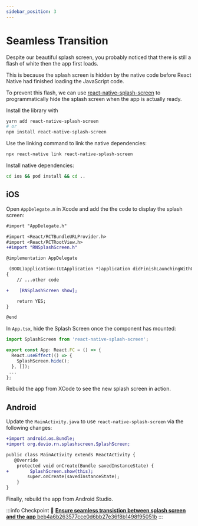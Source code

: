 ```yaml
---
sidebar_position: 3
---
```



# Seamless Transition

Despite our beautiful splash screen, you probably noticed that there is still a flash of white then the app first loads.

This is because the splash screen is hidden by the native code before React Native had finished loading the JavaScript code.

To prevent this flash, we can use [react-native-splash-screen](https://github.com/crazycodeboy/react-native-splash-screen) to programmatically hide the splash screen when the app is actually ready.

Install the library with

```bash
yarn add react-native-splash-screen
# or
npm install react-native-splash-screen
```

Use the linking command to link the native dependencies:

```bash
npx react-native link react-native-splash-screen
```

Install native dependencies:

```bash
cd ios && pod install && cd ..
```

## iOS

Open `AppDelegate.m` in Xcode and add the the code to display the splash screen:

```diff
#import "AppDelegate.h"

#import <React/RCTBundleURLProvider.h>
#import <React/RCTRootView.h>
+#import "RNSplashScreen.h"

@implementation AppDelegate

 (BOOL)application:(UIApplication *)application didFinishLaunchingWithOptions:(NSDictionary *)launchOptions
{
    // ...other code

+    [RNSplashScreen show];

    return YES;
}

@end
```

In `App.tsx`, hide the Splash Screen once the component has mounted:

```js
import SplashScreen from 'react-native-splash-screen';

export const App: React.FC = () => {
  React.useEffect(() => {
    SplashScreen.hide();
  }, []);
 ...
};

```

Rebuild the app from XCode to see the new splash screen in action.

## Android

Update the `MainActivity.java` to use `react-native-splash-screen` via the following changes:

```diff
+import android.os.Bundle;
+import org.devio.rn.splashscreen.SplashScreen;

public class MainActivity extends ReactActivity {
   @Override
    protected void onCreate(Bundle savedInstanceState) {
+        SplashScreen.show(this);
        super.onCreate(savedInstanceState);
    }
}
```

Finally, rebuild the app from Android Studio.

:::info Checkpoint 🔗
[**Ensure seamless transistion between splash screen and the app** beb4a6b263577cce0d6bb27e36f8b1498f95051b](https://github.com/kadikraman/MoodTracker/commit/beb4a6b263577cce0d6bb27e36f8b1498f95051b)
:::
